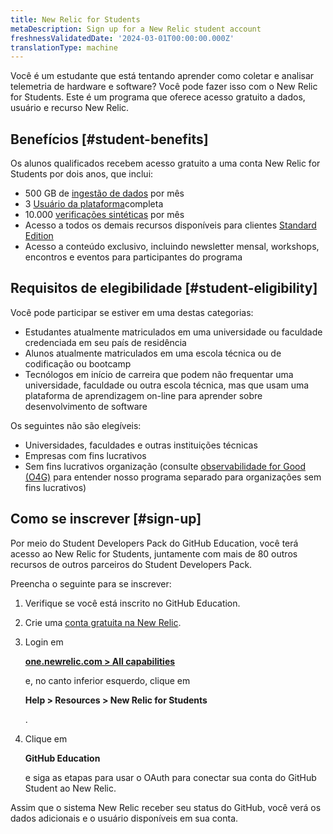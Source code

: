 ```yaml
---
title: New Relic for Students
metaDescription: Sign up for a New Relic student account
freshnessValidatedDate: '2024-03-01T00:00:00.000Z'
translationType: machine
---
```


Você é um estudante que está tentando aprender como coletar e analisar telemetria de hardware e software? Você pode fazer isso com o New Relic for Students. Este é um programa que oferece acesso gratuito a dados, usuário e recurso New Relic.

## Benefícios [#student-benefits]

Os alunos qualificados recebem acesso gratuito a uma conta New Relic for Students por dois anos, que inclui:

* 500 GB de [ingestão de dados](/docs/accounts/accounts-billing/new-relic-one-pricing-billing/new-relic-one-pricing-billing/) por mês
* 3 [Usuário da plataforma](/docs/accounts/accounts-billing/new-relic-one-user-management/user-type/)completa
* 10.000 [verificações sintéticas](/docs/synthetics/synthetic-monitoring/getting-started/monitor-limits/) por mês
* Acesso a todos os demais recursos disponíveis para clientes [Standard Edition](/docs/accounts/accounts-billing/new-relic-one-pricing-billing/new-relic-one-pricing-billing/)
* Acesso a conteúdo exclusivo, incluindo newsletter mensal, workshops, encontros e eventos para participantes do programa

## Requisitos de elegibilidade [#student-eligibility]

Você pode participar se estiver em uma destas categorias:

* Estudantes atualmente matriculados em uma universidade ou faculdade credenciada em seu país de residência
* Alunos atualmente matriculados em uma escola técnica ou de codificação ou bootcamp
* Tecnólogos em início de carreira que podem não frequentar uma universidade, faculdade ou outra escola técnica, mas que usam uma plataforma de aprendizagem on-line para aprender sobre desenvolvimento de software

Os seguintes não são elegíveis:

* Universidades, faculdades e outras instituições técnicas
* Empresas com fins lucrativos
* Sem fins lucrativos organização (consulte [observabilidade for Good (O4G)](/docs/accounts/accounts-billing/new-relic-one-pricing-billing/eligibility-guidelines-new-relic-nonprofit-program/) para entender nosso programa separado para organizações sem fins lucrativos)

## Como se inscrever [#sign-up]

Por meio do Student Developers Pack do GitHub Education, você terá acesso ao New Relic for Students, juntamente com mais de 80 outros recursos de outros parceiros do Student Developers Pack.

Preencha o seguinte para se inscrever:

1. Verifique se você está inscrito no GitHub Education.

2. Crie uma [conta gratuita na New Relic](https://newrelic.com/signup).

3. Login em

   <DoNotTranslate>**[one.newrelic.com > All capabilities](https://one.newrelic.com/all-capabilities)**</DoNotTranslate>

   e, no canto inferior esquerdo, clique em

   <DoNotTranslate>**Help > Resources > New Relic for Students**</DoNotTranslate>

   .

4. Clique em

   <DoNotTranslate>**GitHub Education**</DoNotTranslate>

   e siga as etapas para usar o OAuth para conectar sua conta do GitHub Student ao New Relic.

Assim que o sistema New Relic receber seu status do GitHub, você verá os dados adicionais e o usuário disponíveis em sua conta.